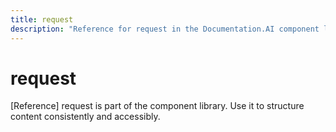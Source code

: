 ```yaml
---
title: request
description: "Reference for request in the Documentation.AI component library."
---
```


# request

[Reference] request is part of the component library. Use it to structure content consistently and accessibly.
